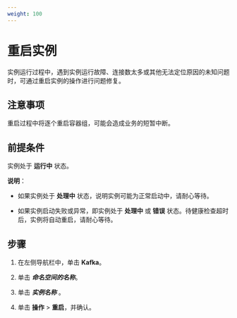 ```yaml
---
weight: 100
---
```


# 重启实例


实例运行过程中，遇到实例运行故障、连接数太多或其他无法定位原因的未知问题时，可通过重启实例的操作进行问题修复。

## 注意事项

重启过程中将逐个重启容器组，可能会造成业务的短暂中断。

## 前提条件

实例处于 **运行中** 状态。

**说明**：

* 如果实例处于 **处理中** 状态，说明实例可能为正常启动中，请耐心等待。
    
    
* 如果实例启动失败或异常，即实例处于 **处理中** 或 **错误** 状态。待健康检查超时后，实例将自动重启，请耐心等待。


## 步骤

<Tabs>

<Tab label="Web Console">

1. 在左侧导航栏中，单击 **Kafka**。

2. 单击 ***命名空间的名称***。

2. 单击 ***实例名称*** 。
    
3. 单击 **操作** > **重启**，并确认。

</Tab>
</Tabs>

